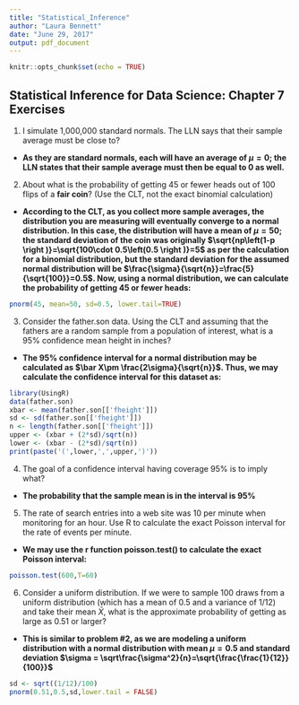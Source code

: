 ```yaml
---
title: "Statistical_Inference"
author: "Laura Bennett"
date: "June 29, 2017"
output: pdf_document
---
```


```r
knitr::opts_chunk$set(echo = TRUE)
```

## Statistical Inference for Data Science: Chapter 7 Exercises

1. I simulate 1,000,000 standard normals. The LLN says that their sample average must be close to?
  + **As they are standard normals, each will have an average of $\mu = 0$; the LLN states that their sample average must then be equal to 0 as well.**
  
2. About what is the probability of getting 45 or fewer heads out of 100 flips of a **fair coin**? (Use the CLT, not the exact binomial calculation)
  + **According to the CLT, as you collect more sample averages, the distribution you are measuring will eventually converge to a normal distribution. In this case, the distribution will have a mean of $\mu = 50$; the standard deviation of the coin was originally $\sqrt{np\left(1-p \right )}=\sqrt{100\cdot 0.5\left(0.5 \right )}=5$ as per the calculation for a binomial distribution, but the standard deviation for the assumed normal distribution will be $\frac{\sigma}{\sqrt{n}}=\frac{5}{\sqrt{100}}=0.5$. Now, using a normal distribution, we can calculate the probability of getting 45 or fewer heads:**
  ```r
  pnorm(45, mean=50, sd=0.5, lower.tail=TRUE)
  ```
  
3. Consider the father.son data. Using the CLT and assuming that the fathers are a random sample from a population of interest, what is a 95% confidence mean height in inches?
  + **The 95% confidence interval for a normal distribution may be calculated as $\bar X\pm \frac{2\sigma}{\sqrt{n}}$. Thus, we may calculate the confidence interval for this dataset as:**
  ```r
  library(UsingR)
  data(father.son)
  xbar <- mean(father.son[['fheight']])
  sd <- sd(father.son[['fheight']])
  n <- length(father.son[['fheight']])
  upper <- (xbar + (2*sd)/sqrt(n))
  lower <- (xbar - (2*sd)/sqrt(n))
  print(paste('(',lower,',',upper,')'))
  ```
  

4. The goal of a confidence interval having coverage 95% is to imply what?
  + **The probability that the sample mean is in the interval is 95%**
  
5. The rate of search entries into a web site was 10 per minute when monitoring for an hour. Use R to calculate the exact Poisson interval for the rate of events per minute.
  +  **We may use the r function poisson.test() to calculate the exact Poisson interval:**
  ```r
  poisson.test(600,T=60)
  ```
  
6. Consider a uniform distribution. If we were to sample 100 draws from a uniform distribution (which has a mean of 0.5 and a variance of 1/12) and take their mean $\bar{X}$, what is the approximate probability of getting as large as 0.51 or larger?
  + **This is similar to problem #2, as we are modeling a uniform distribution with a normal distribution with mean $\mu = 0.5$ and standard deviation $\sigma = \sqrt\frac{\sigma^2}{n}=\sqrt{\frac{\frac{1}{12}}{100}}$**
  ```r
  sd <- sqrt((1/12)/100)
  pnorm(0.51,0.5,sd,lower.tail = FALSE)
  ```